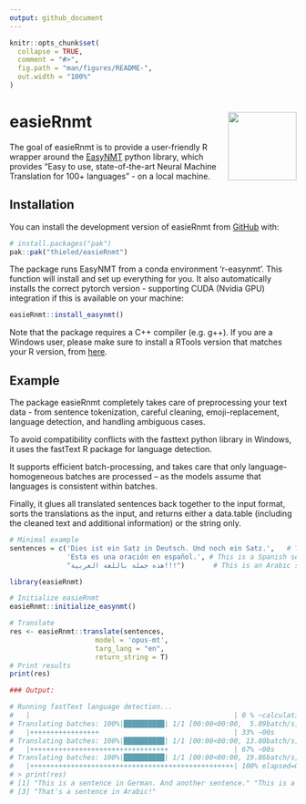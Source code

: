 ```yaml
---
output: github_document
---
```


<!-- README.md is generated from README.Rmd. Please edit that file -->

```r
knitr::opts_chunk$set(
  collapse = TRUE,
  comment = "#>",
  fig.path = "man/figures/README-",
  out.width = "100%"
)
```

# easieRnmt <img src="man/figures/logo.png" align="right" height="120" alt="" />

<!-- badges: start -->
<!-- badges: end -->

The goal of easieRnmt is to provide a user-friendly R wrapper around the [EasyNMT](https://github.com/UKPLab/EasyNMT) python library, which provides "Easy to use, state-of-the-art Neural Machine Translation for 100+ languages" - on a local machine.

## Installation

You can install the development version of easieRnmt from [GitHub](https://github.com/) with:

``` r
# install.packages("pak")
pak::pak("thieled/easieRnmt")
```

The package runs EasyNMT from a conda environment 'r-easynmt'. This function will install 
and set up everything for you. It also automatically installs the correct pytorch
version - supporting CUDA (Nvidia GPU) integration if this is available on your machine:

```r
easieRnmt::install_easynmt()
```

Note that the package requires a C++ compiler (e.g. g++). If you are a Windows user,
please make sure to install a RTools version that matches your R version, from [here](https://cran.r-project.org/bin/windows/Rtools/).

## Example

The package easieRnmt completely takes care of preprocessing your text data - from sentence tokenization, careful cleaning, emoji-replacement, language detection, and handling ambiguous cases. 

To avoid compatibility conflicts with the fasttext python library in Windows, it uses the 
fastText R package for language detection.

It supports efficient batch-processing, and takes care that only language-homogeneous batches are processed -- as the models assume that languages is consistent within batches.

Finally, it glues all translated sentences back together to the input format, sorts the translations as the input, and returns either a data.table (including the cleaned text and additional information) or the string only. 


```r

# Minimal example
sentences = c('Dies ist ein Satz in Deutsch. Und noch ein Satz.',   # This is a German sentence
              'Esta es una oración en español.', # This is a Spanish sentence
              "هذه جملة باللغة العربية!!!")       # This is an Arabic sentence

library(easieRnmt)

# Initialize easieRnmt
easieRnmt::initialize_easynmt()

# Translate
res <- easieRnmt::translate(sentences,
                     model = 'opus-mt',
                     targ_lang = "en",
                     return_string = T)
# Print results
print(res)

### Output: 

# Running fastText language detection...
#   |                                                  | 0 % ~calculating  Processing language: ar
# Translating batches: 100%|██████████| 1/1 [00:00<00:00,  5.09batch/s]
#   |+++++++++++++++++                                 | 33% ~00s          Processing language: de
# Translating batches: 100%|██████████| 1/1 [00:00<00:00, 13.80batch/s]
#   |++++++++++++++++++++++++++++++++++                | 67% ~00s          Processing language: es
# Translating batches: 100%|██████████| 1/1 [00:00<00:00, 19.86batch/s]
#   |++++++++++++++++++++++++++++++++++++++++++++++++++| 100% elapsed=00s  
# > print(res)
# [1] "This is a sentence in German. And another sentence." "This is a sentence in Spanish."                     
# [3] "That's a sentence in Arabic!" 

```

